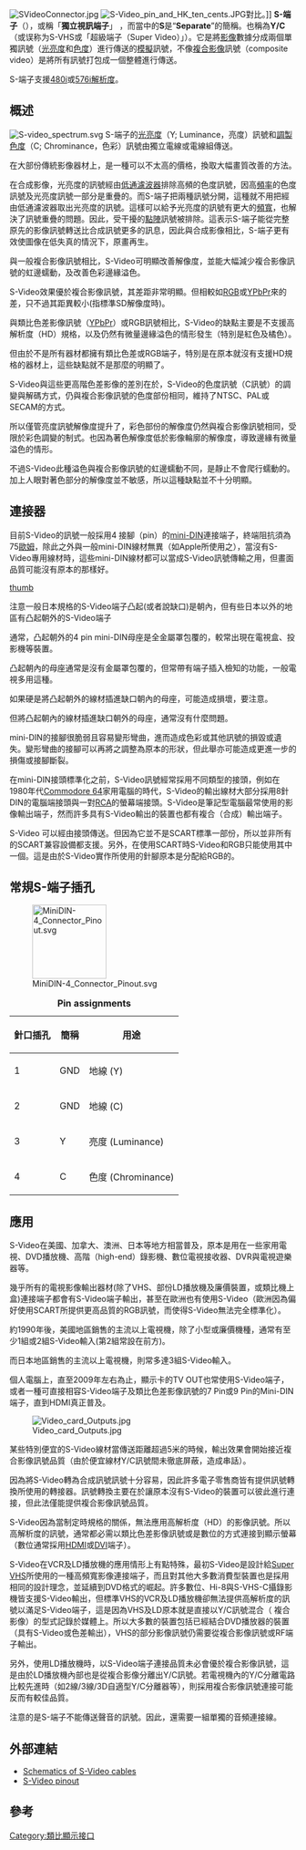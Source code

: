 {{noteta
|G1=IT
}}
{{unreferenced|time=2012-12-29T05:40:41+00:00}}
[[File:SVideoConnector.jpg|thumb]]
[[File:S-Video_pin_and_HK_ten_cents.JPG|thumb]]對比。]]
'''S-端子'''（{{lang-en|'''S-Video'''}}），或稱「'''獨立視訊端子'''」 ，而當中的'''S'''是“'''Separate'''”的簡稱。也稱為'''Y/C'''（或误称为S-VHS或「超級端子（Super Video）」）。它是將[[影像|影像]]數據分成兩個單獨訊號（[[光亮度_(影像科技)|光亮度]]和[[色度_(影像科技)|色度]]）進行傳送的[[模擬信號|模擬]]訊號，不像[[AV端子|複合影像]]訊號（composite video）是將所有訊號打包成一個整體進行傳送。

S-端子支援[[480i|480i]]或[[576i|576i]][[解析度|解析度]]。

== 概述 ==
[[File:S-video_spectrum.svg|thumb]]
S-端子的[[光亮度_(影像科技)|光亮度]]（Y; Luminance，亮度）訊號和[[調製|調製]][[色度_(影像科技)|色度]]（C; Chrominance，色彩）訊號由獨立電線或電線組傳送。

在大部份傳統影像器材上，是一種可以不太高的價格，換取大幅畫質改善的方法。

在合成影像，光亮度的訊號經由[[低通濾波器|低通濾波器]]排除高頻的色度訊號，因高[[頻率|頻率]]的色度訊號及光亮度訊號一部分是重疊的。而S-端子把兩種訊號分開，這種就不用把經由低通濾波器取出光亮度的訊號。這樣可以給予光亮度的訊號有更大的[[頻寬|頻寬]]，也解決了訊號重疊的問題。因此，受干擾的[[點陣|點陣]]訊號被排除。這表示S-端子能從完整原先的影像訊號轉送比合成訊號更多的訊息，因此與合成影像相比，S-端子更有效使圖像在低失真的情況下，原畫再生。

與一般複合影像訊號相比，S-Video可明顯改善解像度，並能大幅減少複合影像訊號的虹邊蠕動，及改善色彩邊緣溢色。

S-Video效果優於複合影像訊號，其差距非常明顯。但相較如[[RGB|RGB]]或[[YPbPr|YPbPr]]來的差，只不過其距異較小(指標準SD解像度時)。

與類比色差影像訊號（[[YPbPr|YPbPr]]）或RGB訊號相比，S-Video的缺點主要是不支援高解析度（HD）規格，以及仍然有微量邊緣溢色的情形發生（特別是紅色及橘色）。

但由於不是所有器材都擁有類比色差或RGB端子，特別是在原本就沒有支援HD規格的器材上，這些缺點就不是那麼的明顯了。

S-Video與這些更高階色差影像的差別在於，S-Video的色度訊號（C訊號）的調變與解碼方式，仍與複合影像訊號的色度部份相同，維持了NTSC、PAL或SECAM的方式。

所以僅管亮度訊號解像度提升了，彩色部份的解像度仍然與複合影像訊號相同，受限於彩色調變的制式。也因為著色解像度低於影像輪廓的解像度，導致邊緣有微量溢色的情形。

不過S-Video此種溢色與複合影像訊號的虹邊蠕動不同，是靜止不會爬行蠕動的。加上人眼對著色部分的解像度並不敏感，所以這種缺點並不十分明顯。

== 連接器 ==
目前S-Video的訊號一般採用4 接腳（pin）的[[mini-DIN|mini-DIN]]連接端子，終端阻抗須為75[[歐姆|歐姆]]，除此之外與一般mini-DIN線材無異（如Apple所使用之{{le|Apple Desktop Bus|Apple Desktop Bus|ADB}}），當沒有S-Video專用線材時，這些mini-DIN線材都可以當成S-Video訊號傳輸之用，但畫面品質可能沒有原本的那樣好。

[[FILE:S-Video_Connector(jp).jpg|thumb]]

注意一般日本規格的S-Video端子凸起(或者說缺口)是朝內，但有些日本以外的地區有凸起朝外的S-Video端子

通常，凸起朝外的4 pin mini-DIN母座是全金屬罩包覆的，較常出現在電視盒、投影機等裝置。

凸起朝內的母座通常是沒有金屬罩包覆的，但常帶有端子插入檢知的功能，一般電視多用這種。

如果硬是將凸起朝外的線材插進缺口朝內的母座，可能造成損壞，要注意。

但將凸起朝內的線材插進缺口朝外的母座，通常沒有什麼問題。

mini-DIN的接腳很脆弱且容易變形彎曲，進而造成色彩或其他訊號的損毀或遺失。變形彎曲的接腳可以再將之調整為原本的形狀，但此舉亦可能造成更進一步的損傷或接腳斷裂。

在mini-DIN接頭標準化之前，S-Video訊號經常採用不同類型的接頭，例如在1980年代[[Commodore_64|Commodore 64]]家用電腦的時代，S-Video的輸出線材大部分採用8針DIN的電腦端接頭與一對[[RCA端子|RCA]]的螢幕端接頭。S-Video是筆記型電腦最常使用的影像輸出端子，然而許多具有S-Video輸出的裝置也都有複合（合成）輸出端子。

S-Video 可以經由{{le|SCART}}接頭傳送。但因為它並不是SCART標準一部份，所以並非所有的SCART兼容設備都支援。另外，在使用SCART時S-Video和RGB只能使用其中一個。這是由於S-Video實作所使用的針腳原本是分配給RGB的。

== 常規S-端子插孔 ==
[[File:MiniDIN-4_Connector_Pinout.svg|130px]]

{| class="prettytable"
|+ '''Pin assignments'''
|-
! '''針口插孔'''
! '''簡稱'''
! '''用途'''
|-
|1|| GND || 地線 (Y)
|-
|2|| GND || 地線 (C)
|-
|3|| Y || 亮度 (Luminance)
|-
|4|| C || 色度 (Chrominance)
|}

== 應用 ==
S-Video在美國、加拿大、澳洲、日本等地方相當普及，原本是用在一些家用電視、DVD播放機、高階（high-end）錄影機、數位電視接收器、DVR與電視遊樂器等。

幾乎所有的電視影像輸出器材(除了VHS、部份LD播放機及廉價裝置，或類比機上盒)連接端子都會有S-Video端子輸出，甚至在歐洲也有使用S-Video（歐洲因為偏好使用SCART所提供更高品質的RGB訊號，而使得S-Video無法完全標準化）。

約1990年後，美國地區銷售的主流以上電視機，除了小型或廉價機種，通常有至少1組或2組S-Video輸入(第2組常設在前方)。

而日本地區銷售的主流以上電視機，則常多達3組S-Video輸入。

個人電腦上，直至2009年左右為止，顯示卡的TV OUT也常使用S-Video端子，或者一種可直接相容S-Video端子及類比色差影像訊號的7 Pin或9 Pin的Mini-DIN端子，直到HDMI真正普及。

[[File:Video_card_Outputs.jpg|thumb]]

某些特別便宜的S-Video線材當傳送距離超過5米的時候，輸出效果會開始接近複合影像訊號品質（由於便宜線材Y/C訊號間未徹底屏蔽，造成串話）。

因為將S-Video轉為合成訊號訊號十分容易，因此許多電子零售商皆有提供訊號轉換所使用的轉接器。訊號轉換主要在於讓原本沒有S-Video的裝置可以彼此進行連接，但此法僅能提供複合影像訊號品質。

S-Video因為當制定時規格的關係，無法應用高解析度（HD）的影像訊號。所以高解析度的訊號，通常都必需以類比色差影像訊號或是數位的方式連接到顯示螢幕（數位通常採用[[HDMI|HDMI]]或[[DVI|DVI]]端子）。

S-Video在VCR及LD播放機的應用情形上有點特殊，最初S-Video是設計給[[Super_VHS|Super VHS]]所使用的一種高頻寬影像連接端子，而且對其他大多數消費型裝置也是採用相同的設計理念，並延續到DVD格式的崛起。許多數位、Hi-8與S-VHS-C攝錄影機皆支援S-Video輸出，但標準VHS的VCR及LD播放機卻無法提供高解析度的訊號以滿足S-Video端子，這是因為VHS及LD原本就是直接以Y/C訊號混合（
複合影像）的型式記錄於媒體上。所以大多數的裝置包括已經結合DVD播放器的裝置（具有S-Video或色差輸出），VHS的部分影像訊號仍需要從複合影像訊號或RF端子輸出。

另外，使用LD播放機時，以S-Video端子連接品質未必會優於複合影像訊號，這是由於LD播放機內部也是從複合影像分離出Y/C訊號。若電視機內的Y/C分離電路比較先進時（如2線/3線/3D自適型Y/C分離器等），則採用複合影像訊號連接可能反而有較佳品質。

注意的是S-端子不能傳送聲音的訊號。因此，還需要一組單獨的音頻連接線。

== 外部連結 ==
*[https://web.archive.org/web/20060924145531/http://pinouts.ru/connector/4_pin_mini-DIN_female_connector.shtml Schematics of S-Video cables]{{en}}
*[http://pinouts.ws/s-video-pinout.html S-Video pinout]{{Wayback|url=http://pinouts.ws/s-video-pinout.html |date=20060713051927 }}{{en}}

== 參考 ==
{{常見視訊端子}}

[[Category:類比顯示接口|Category:類比顯示接口]]